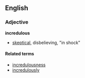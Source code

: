 ==English==
===Adjective===
'''incredulous'''
*[[skeptical]], disbelieving, "in shock"

====Related terms====
*[[incredulousness]]
*[[incredulously]]
